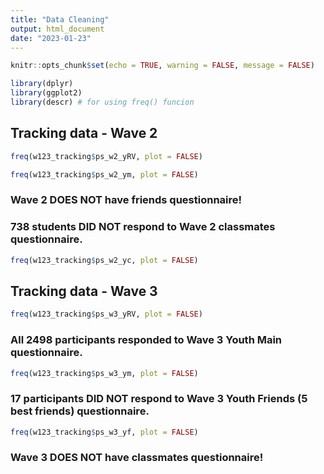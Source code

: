 ```yaml
---
title: "Data Cleaning"
output: html_document
date: "2023-01-23"
---
```


```r
knitr::opts_chunk$set(echo = TRUE, warning = FALSE, message = FALSE)
```

```r
library(dplyr)
library(ggplot2)
library(descr) # for using freq() funcion
```

## Tracking data - Wave 2

```r
freq(w123_tracking$ps_w2_yRV, plot = FALSE)
```

```r
freq(w123_tracking$ps_w2_ym, plot = FALSE)
```

### Wave 2 DOES NOT have friends questionnaire!

### 738 students DID NOT respond to Wave 2 classmates questionnaire.

```r
freq(w123_tracking$ps_w2_yc, plot = FALSE)
```

## Tracking data - Wave 3

```r
freq(w123_tracking$ps_w3_yRV, plot = FALSE)
```

### All 2498 participants responded to Wave 3 Youth Main questionnaire.

```r
freq(w123_tracking$ps_w3_ym, plot = FALSE)
```

### 17 participants DID NOT respond to Wave 3 Youth Friends (5 best friends) questionnaire.

```r
freq(w123_tracking$ps_w3_yf, plot = FALSE)
```

### Wave 3 DOES NOT have classmates questionnaire!